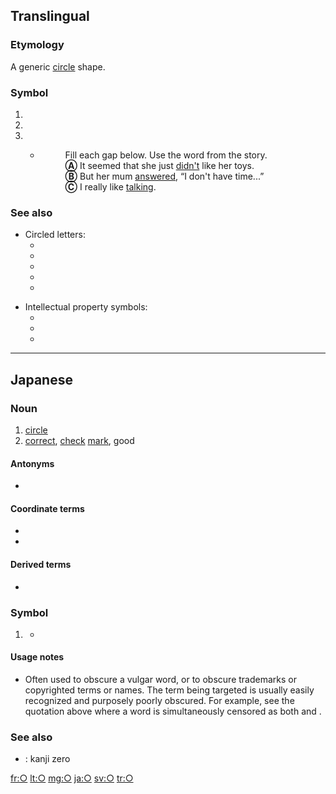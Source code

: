 {{Geometric Shapes character info|hex=25CB|name=White Circle}}
{{also|◯|⚬|∘|Appendix:Variations of "o"|uni=auto}}
==Translingual==

===Etymology===
A generic [[circle]] shape.

===Symbol===
{{head|mul|symbol}}

# {{n-g|A female family member in a [[family tree]]. Compare {{m|mul|□||a male family member in family tree}}.}}
# {{n-g|A circled [[number]] ①, ②, ③, etc. represents the ''1th'', ''2th'', ''3th'', etc. item.}}
# {{n-g|A circled [[letter]] Ⓐ, Ⓑ, Ⓒ, etc. represents the ''Ath'', ''Bth'', ''Cth'', etc. item.}}
#*{{quote-book
|year=2004
|author=Faye Berryman, Philip O'Carroll
|title=Fitzroy Word Skills 3 Answer Book (Stories 21-30)
|pageurl=http://books.google.com.br/books?id=AkKf1gjxcVEC&pg=PA75#v=onepage&q&f=false
|isbn=9789867240217
|page=75
|publisher=Lai Lai Book Company}}
#*:Fill each gap below. Use the word from the story.
#*:'''Ⓐ''' It seemed that she just <u>didn't</u> like her toys.
#*:'''Ⓑ''' But her mum <u>answered</u>, “I don't have time...”
#*:'''Ⓒ''' I really like <u>talking</u>.

===See also===
* Circled letters:
** {{l|mul|Ⓐ||the symbol of [[anarchism]]}}
** {{l|mul|Ⓣ||indicates a [[phone number]]}}
** {{l|mul|Ⓦ||indicates a [[website]]}}
** {{l|mul|Ⓧ||indicates the last date at which the item must be sold at a fixed price under saihan seido, Japan's resale price maintenance system}}
** {{l|mul|Ⓨ||indicates the first date at which the item must be sold at a fixed price under saihan seido, Japan's resale price maintenance system}}

* Intellectual property symbols:
** {{l|mul|©||copyright symbol}}
** {{l|mul|℗||sound recording copyright symbol}}
** {{l|mul|®||registered trademark symbol}}

----

==Japanese==

===Noun===
{{ja-pos|k<!-- ??? -->|symbol|まる}}

# [[circle]]
# [[correct]], [[check]] [[mark]], good

====Antonyms====
* {{l|ja|×}} <!-- incorrect, bad -->

====Coordinate terms====
* {{l|ja|◎}} <!-- very good -->
* {{l|ja|△}} <!-- slightly wrong; ok but not great -->

====Derived terms====
* {{l|ja|○×}}

===Symbol===
{{ja-pos|symbol|まる}}

# {{non-gloss definition|a symbol used to thinly censor or obscure part of a term}}
#: {{ux|ja|Micr○soft|translation=Micr*soft}}
#: {{ux|ja|ち○ぽ|tr=chi**po|translation=pe**s}}
#* {{quote-book
|year=2004
|author=榎本年弥
|title=旅の指さし会話帳7 オーストラリア: オーストラリア英語
|url=https://books.google.com/books?id=ifPY12t-kAsC&pg=PA116&dq=%22prick%22
|isbn=9784795827530
|page=122
|publisher=Joho Center Publishing
}}
#*: {{lang|en|prick}}{{lang|ja|………チ'''○'''ポコ}}
#*: {{lang|en|prickhead}}{{lang|ja|………バカ野郎}}
#*:: {{lang|en|dickhead}}{{lang|ja|と同じく、「チン'''○'''コ頭」の意味。}}

====Usage notes====
* Often used to obscure a vulgar word, or to obscure trademarks or copyrighted terms or names. The term being targeted is usually easily recognized and purposely poorly obscured. For example, see the quotation above where a word is simultaneously censored as both {{l|ja|チンポコ|チ'''○'''ポコ}} and {{l|ja|チンポコ|チン'''○'''コ}}.

===See also===
* {{l|ja|〇}}: kanji zero

[[fr:○]]
[[lt:○]]
[[mg:○]]
[[ja:○]]
[[sv:○]]
[[tr:○]]